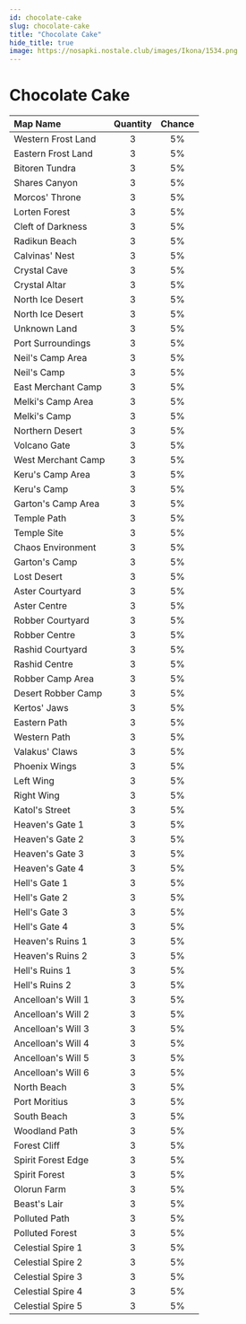 ```yaml
---
id: chocolate-cake
slug: chocolate-cake
title: "Chocolate Cake"
hide_title: true
image: https://nosapki.nostale.club/images/Ikona/1534.png
---
```



# <ItemIcon iconId="1534" height="32"/> Chocolate Cake
|Map Name|Quantity|Chance|
|:--|:-:|:-:|
|Western Frost Land|3|5%|
|Eastern Frost Land|3|5%|
|Bitoren Tundra|3|5%|
|Shares Canyon|3|5%|
|Morcos' Throne|3|5%|
|Lorten Forest|3|5%|
|Cleft of Darkness|3|5%|
|Radikun Beach|3|5%|
|Calvinas' Nest|3|5%|
|Crystal Cave|3|5%|
|Crystal Altar|3|5%|
|North Ice Desert|3|5%|
|North Ice Desert|3|5%|
|Unknown Land|3|5%|
|Port Surroundings|3|5%|
|Neil's Camp Area|3|5%|
|Neil's Camp|3|5%|
|East Merchant Camp|3|5%|
|Melki's Camp Area|3|5%|
|Melki's Camp|3|5%|
|Northern Desert|3|5%|
|Volcano Gate|3|5%|
|West Merchant Camp|3|5%|
|Keru's Camp Area|3|5%|
|Keru's Camp|3|5%|
|Garton's Camp Area|3|5%|
|Temple Path|3|5%|
|Temple Site|3|5%|
|Chaos Environment|3|5%|
|Garton's Camp|3|5%|
|Lost Desert|3|5%|
|Aster Courtyard|3|5%|
|Aster Centre|3|5%|
|Robber Courtyard|3|5%|
|Robber Centre|3|5%|
|Rashid Courtyard|3|5%|
|Rashid Centre|3|5%|
|Robber Camp Area|3|5%|
|Desert Robber Camp|3|5%|
|Kertos' Jaws|3|5%|
|Eastern Path|3|5%|
|Western Path|3|5%|
|Valakus' Claws|3|5%|
|Phoenix Wings|3|5%|
|Left Wing|3|5%|
|Right Wing|3|5%|
|Katol's Street|3|5%|
|Heaven's Gate 1|3|5%|
|Heaven's Gate 2|3|5%|
|Heaven's Gate 3|3|5%|
|Heaven's Gate 4|3|5%|
|Hell's Gate 1|3|5%|
|Hell's Gate 2|3|5%|
|Hell's Gate 3|3|5%|
|Hell's Gate 4|3|5%|
|Heaven's Ruins 1|3|5%|
|Heaven's Ruins 2|3|5%|
|Hell's Ruins 1|3|5%|
|Hell's Ruins 2|3|5%|
|Ancelloan's Will 1|3|5%|
|Ancelloan's Will 2|3|5%|
|Ancelloan's Will 3|3|5%|
|Ancelloan's Will 4|3|5%|
|Ancelloan's Will 5|3|5%|
|Ancelloan's Will 6|3|5%|
|North Beach|3|5%|
|Port Moritius|3|5%|
|South Beach|3|5%|
|Woodland Path|3|5%|
|Forest Cliff|3|5%|
|Spirit Forest Edge|3|5%|
|Spirit Forest|3|5%|
|Olorun Farm|3|5%|
|Beast's Lair|3|5%|
|Polluted Path|3|5%|
|Polluted Forest|3|5%|
|Celestial Spire 1|3|5%|
|Celestial Spire 2|3|5%|
|Celestial Spire 3|3|5%|
|Celestial Spire 4|3|5%|
|Celestial Spire 5|3|5%|

